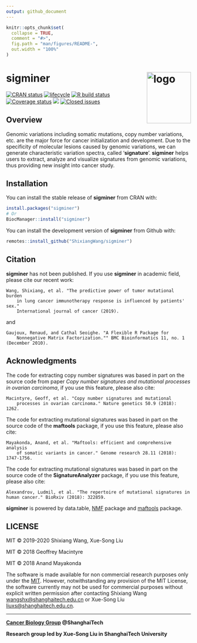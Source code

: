 ```yaml
---
output: github_document
---
```


<!-- README.md is generated from README.Rmd. Please edit that file -->

```r
knitr::opts_chunk$set(
  collapse = TRUE,
  comment = "#>",
  fig.path = "man/figures/README-",
  out.width = "100%"
)
```


# sigminer <img src="man/figures/logo.png" align="right"  height="140" width="120" alt="logo"/>

[![CRAN status](https://www.r-pkg.org/badges/version/sigminer)](https://cran.r-project.org/package=sigminer) [![lifecycle](https://img.shields.io/badge/lifecycle-maturing-blue.svg)](https://www.tidyverse.org/lifecycle/#maturing) 
[![R build status](https://github.com/ShixiangWang/sigminer/workflows/R-CMD-check/badge.svg)](https://github.com/ShixiangWang/sigminer/actions?workflow=R-CMD-check)
[![Coverage status](https://codecov.io/gh/ShixiangWang/sigminer/branch/master/graph/badge.svg)](https://codecov.io/github/ShixiangWang/sigminer?branch=master) 
[![](http://cranlogs.r-pkg.org/badges/grand-total/sigminer?color=orange)](https://cran.r-project.org/package=sigminer)
[![Closed issues](https://img.shields.io/github/issues-closed/ShixiangWang/sigminer.svg)](https://github.com/ShixiangWang/sigminer/issues?q=is%3Aissue+is%3Aclosed)

## Overview

Genomic variations including somatic mutations, copy number variations, etc. are the major force for cancer
initialization and development. Due to the specificity of molecular
lesions caused by genomic variations, we can generate characteristic
variation spectra, called '**signature**'. **sigminer** helps users to
extract, analyze and visualize signatures from genomic variations,
thus providing new insight into cancer study. 

## Installation

You can install the stable release of **sigminer** from CRAN with:

```r
install.packages("sigminer")
# Or
BiocManager::install("sigminer")
```

You can install the development version of **sigminer** from Github with:

```r
remotes::install_github("ShixiangWang/sigminer")
```


## Citation

**sigminer** has not been published. If you use **sigminer** in academic field, please cite our recent work:

```
Wang, Shixiang, et al. "The predictive power of tumor mutational burden 
    in lung cancer immunotherapy response is influenced by patients' sex."
    International journal of cancer (2019).
```

and

```
Gaujoux, Renaud, and Cathal Seoighe. "A Flexible R Package for 
    Nonnegative Matrix Factorization."" BMC Bioinformatics 11, no. 1 (December 2010).
```

## Acknowledgments

The code for extracting copy number signatures was based in part on the source code 
from paper *Copy number signatures and mutational processes in ovarian carcinoma*, 
if you use this feature, please also cite:

```
Macintyre, Geoff, et al. "Copy number signatures and mutational
    processes in ovarian carcinoma." Nature genetics 50.9 (2018): 1262.
```

The code for extracting mutational signatures was based in part on the source 
code of the **maftools** package, if you use this feature, please also cite:

```
Mayakonda, Anand, et al. "Maftools: efficient and comprehensive analysis
    of somatic variants in cancer." Genome research 28.11 (2018): 1747-1756.
```

The code for extracting mutational signatures was based in part on the source 
code of the **SignatureAnalyzer** package, if you use this feature, please also cite:

```
Alexandrov, Ludmil, et al. "The repertoire of mutational signatures in human cancer." BioRxiv (2018): 322859.
```

**sigminer** is powered by data.table, [NMF](https://github.com/renozao/NMF) package and [maftools](https://github.com/PoisonAlien/maftools) package.

## LICENSE

MIT &copy; 2019-2020 Shixiang Wang, Xue-Song Liu

MIT &copy; 2018 Geoffrey Macintyre

MIT &copy; 2018 Anand Mayakonda

The software is made available for non commercial research purposes only under the [MIT](LICENSE.md).
However, notwithstanding any provision of the MIT License, the software currently may not be used for commercial purposes
without explicit written permission after contacting Shixiang Wang <wangshx@shanghaitech.edu.cn> or 
Xue-Song Liu <liuxs@shanghaitech.edu.cn>.


***

**[Cancer Biology Group](https://github.com/XSLiuLab) @ShanghaiTech**

**Research group led by Xue-Song Liu in ShanghaiTech University**
